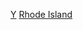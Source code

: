 {{United States topic|prefix=:Category:各年}}
{{Commons category|Rhode Island by year}}
[[Category:羅德島州各時期歷史|Y]]
[[Category:美国各州各年|Rhode Island]]